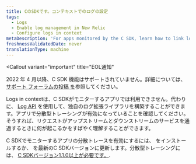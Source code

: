 ```yaml
---
title: CのSDKです。コンテキストでのログの設定
tags:
  - Logs
  - Enable log management in New Relic
  - Configure logs in context
metaDescription: 'For apps monitored by the C SDK, learn how to link log data with related data across the rest of the New Relic platform.'
freshnessValidatedDate: never
translationType: machine
---
```


<Callout
  variant="important"
  title="EOL通知"
>
  2022 年 4 月以降、C SDK 機能はサポートされていません。詳細については、 [サポート フォーラムの投稿 を](https://discuss.newrelic.com/t/q1-bulk-eol-announcement-fy23/181744)参照してください。
</Callout>

Logs in contextは、C SDKがモニターするアプリでは利用できません。代わりに、 [Log API](/docs/logs/log-management/log-api/introduction-log-api/) を使用して、独自のログ拡張ライブラリを構築することができます。アプリで分散型トレーシングが有効になっていることを確認してください。そうすれば、リクエストがアップストリームとダウンストリームのサービスを通過するときに何が起こるかをすばやく理解することができます。

C SDKでモニターするアプリの分散トレースを有効にするには、 [](/docs/distributed-tracing/enable-configure/quick-start/)をインストールするか、 [](/docs/agents/c-sdk/install-configure/update-your-c-sdk-library/)を最新のC SDKバージョンに更新します。分散型トレーシングには、 [C SDKバージョン1.1.0以上が必要です。](/docs/release-notes/agent-release-notes/c-sdk-release-notes/).